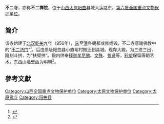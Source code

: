 {{coord|38|03|07|N|112|39|37|E|display=title|scale:10000}}
{{文物保护单位
| 级别 = 全国
| 图片 = 
| 名称 = 不二寺
| 编号 = 6-397
| 分类 = 古建筑
| 时代 = [[金朝|金]]
| 所在 = [[山西省|山西省]][[阳曲县|阳曲县]]
| 登录 = 2006年
| Cat = 山西全国重点文物保护单位
}}
'''不二寺'''，亦称'''不二禅院'''，位于[[山西省|山西]][[太原市|太原]][[阳曲县|阳曲]]县城大运路东。[[第六批全国重点文物保护单位|第六批全国重点文物保护单位]]。

== 简介 ==
该寺始建于[[北汉|北汉]][[乾祐_(后汉)|乾祐]]九年（956年），[[宋朝|宋]]至[[清朝|清]]各朝都或修或毁。不二寺意喻佛教中的“[[不二法门|不二法门]]”<ref>{{Cite web |url=http://www.sxyangqu.gov.cn/MessageShow.aspx?msgID=4951&pageID=113 |title=阳曲县文物旅游景点介绍----不二寺 |accessdate=2009-12-29 |archive-date=2013-11-29 |archive-url=https://archive.is/20131129103023/http://www.sxyangqu.gov.cn/MessageShow.aspx?msgID=4951&pageID=113 |dead-url=no }}</ref>。后由原址阳曲县小直峪村搬迁到县城。现存大殿，为三进三出，隐刻斗拱，为“扶壁拱”。殿内供奉[[释迦牟尼佛|释迦牟尼佛]]、[[文殊|文殊]]、[[普贤|普贤]]等，[[彩塑|彩塑]]保留唐朝艺术。东西山墙壁画为明朝<ref>{{Cite web |url=http://www.gutrip.com/html/yuyin/shanxi/taiyuan/2009/0309/3453.html |title=不二寺 |access-date=2009-12-29 |archive-url=https://web.archive.org/web/20111022144631/http://www.gutrip.com/html/yuyin/shanxi/taiyuan/2009/0309/3453.html |archive-date=2011-10-22 |dead-url=yes }}</ref>。

==參考文獻==
<div class="references-small">
<references></references>
</div>

{{佛教小作品}}
{{山西全国重点文物保护单位}}

[[Category:山西全国重点文物保护单位|Category:山西全国重点文物保护单位]]
[[Category:太原文物保护单位|Category:太原文物保护单位]]
[[Category:太原佛寺|Category:太原佛寺]]
[[Category:阳曲县|Category:阳曲县]]